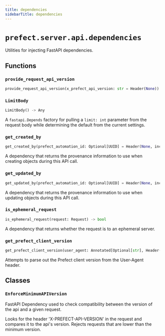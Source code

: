 ```yaml
---
title: dependencies
sidebarTitle: dependencies
---
```


# `prefect.server.api.dependencies`



Utilities for injecting FastAPI dependencies.


## Functions

### `provide_request_api_version` <sup><a href="https://github.com/PrefectHQ/prefect/blob/main/src/prefect/server/api/dependencies.py#L22" target="_blank"><Icon icon="github" style="width: 14px; height: 14px;" /></a></sup>

```python
provide_request_api_version(x_prefect_api_version: str = Header(None)) -> Version | None
```

### `LimitBody` <sup><a href="https://github.com/PrefectHQ/prefect/blob/main/src/prefect/server/api/dependencies.py#L104" target="_blank"><Icon icon="github" style="width: 14px; height: 14px;" /></a></sup>

```python
LimitBody() -> Any
```


A `fastapi.Depends` factory for pulling a `limit: int` parameter from the
request body while determining the default from the current settings.


### `get_created_by` <sup><a href="https://github.com/PrefectHQ/prefect/blob/main/src/prefect/server/api/dependencies.py#L133" target="_blank"><Icon icon="github" style="width: 14px; height: 14px;" /></a></sup>

```python
get_created_by(prefect_automation_id: Optional[UUID] = Header(None, include_in_schema=False), prefect_automation_name: Optional[str] = Header(None, include_in_schema=False)) -> Optional[schemas.core.CreatedBy]
```


A dependency that returns the provenance information to use when creating objects
during this API call.


### `get_updated_by` <sup><a href="https://github.com/PrefectHQ/prefect/blob/main/src/prefect/server/api/dependencies.py#L155" target="_blank"><Icon icon="github" style="width: 14px; height: 14px;" /></a></sup>

```python
get_updated_by(prefect_automation_id: Optional[UUID] = Header(None, include_in_schema=False), prefect_automation_name: Optional[str] = Header(None, include_in_schema=False)) -> Optional[schemas.core.UpdatedBy]
```


A dependency that returns the provenance information to use when updating objects
during this API call.


### `is_ephemeral_request` <sup><a href="https://github.com/PrefectHQ/prefect/blob/main/src/prefect/server/api/dependencies.py#L171" target="_blank"><Icon icon="github" style="width: 14px; height: 14px;" /></a></sup>

```python
is_ephemeral_request(request: Request) -> bool
```


A dependency that returns whether the request is to an ephemeral server.


### `get_prefect_client_version` <sup><a href="https://github.com/PrefectHQ/prefect/blob/main/src/prefect/server/api/dependencies.py#L183" target="_blank"><Icon icon="github" style="width: 14px; height: 14px;" /></a></sup>

```python
get_prefect_client_version(user_agent: Annotated[Optional[str], Header(include_in_schema=False)] = None) -> Optional[str]
```


Attempts to parse out the Prefect client version from the User-Agent header.


## Classes

### `EnforceMinimumAPIVersion` <sup><a href="https://github.com/PrefectHQ/prefect/blob/main/src/prefect/server/api/dependencies.py#L42" target="_blank"><Icon icon="github" style="width: 14px; height: 14px;" /></a></sup>


FastAPI Dependency used to check compatibility between the version of the api
and a given request.

Looks for the header 'X-PREFECT-API-VERSION' in the request and compares it
to the api's version. Rejects requests that are lower than the minimum version.

